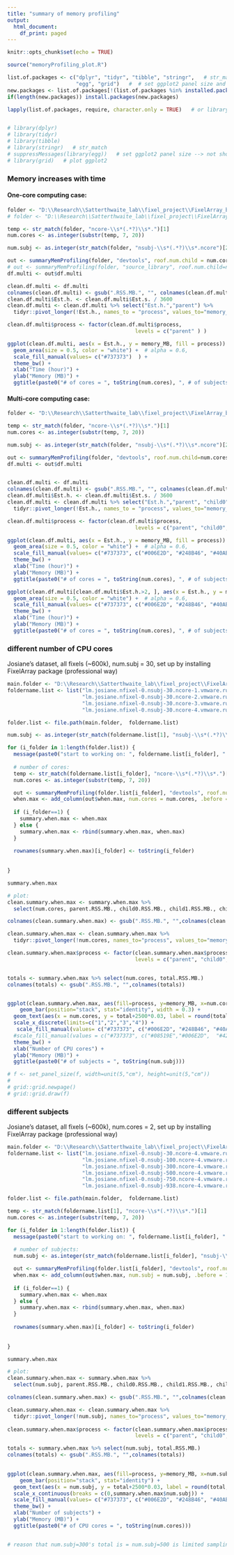 ```yaml
---
title: "summary of memory profiling"
output: 
  html_document:
    df_print: paged
---
```


```r
knitr::opts_chunk$set(echo = TRUE)
```
```r
source("memoryProfiling_plot.R")

list.of.packages <- c("dplyr", "tidyr", "tibble", "stringr",   # str_match
                      "egg", "grid")   #  # set ggplot2 panel size and plot ggplot2 --> not shown up in Rmd?
new.packages <- list.of.packages[!(list.of.packages %in% installed.packages()[,"Package"])]
if(length(new.packages)) install.packages(new.packages)

lapply(list.of.packages, require, character.only = TRUE)   # or library


# library(dplyr)
# library(tidyr)
# library(tibble)
# library(stringr)   # str_match
# suppressMessages(library(egg))   # set ggplot2 panel size --> not shown up in Rmd?
# library(grid)   # plot ggplot2
```

### Memory increases with time
#### One-core computing case:
```r
folder <- "D:\\Research\\Satterthwaite_lab\\fixel_project\\FixelArray_benchmark\\lm.josiane.nfixel-0.nsubj-30.ncore-1.vmware.runMemProfiler.s-1sec.20210901-215731"
# folder <- "D:\\Research\\Satterthwaite_lab\\fixel_project\\FixelArray_benchmark\\manually_source_and_library\\lm.josiane.nfixel-0.nsubj-30.ncore-1.vmware.runMemProfiler.20210830-225914"

temp <- str_match(folder, "ncore-\\s*(.*?)\\s*.")[1]
num.cores <- as.integer(substr(temp, 7, 20))

num.subj <- as.integer(str_match(folder, "nsubj-\\s*(.*?)\\s*.ncore")[2])

out <- summaryMemProfiling(folder, "devtools", roof.num.child = num.cores)
# out <- summaryMemProfiling(folder, "source_library", roof.num.child=num.cores, sample_sec = 1)
df.multi <- out$df.multi

clean.df.multi <- df.multi
colnames(clean.df.multi) <- gsub(".RSS.MB.", "", colnames(clean.df.multi))
clean.df.multi$Est.h. <- clean.df.multi$Est.s. / 3600
clean.df.multi <- clean.df.multi %>% select("Est.h.","parent") %>%
  tidyr::pivot_longer(!Est.h., names_to = "process", values_to="memory_MB")

clean.df.multi$process <- factor(clean.df.multi$process, 
                                         levels = c("parent" ) )

ggplot(clean.df.multi, aes(x = Est.h., y = memory_MB, fill = process)) + 
  geom_area(size = 0.5, color = "white") +  # alpha = 0.6, 
  scale_fill_manual(values= c("#737373")  ) +
  theme_bw() +
  xlab("Time (hour)") +
  ylab("Memory (MB)") +
  ggtitle(paste0("# of cores = ", toString(num.cores), ", # of subjects = ", toString(num.subj)))


```

#### Multi-core computing case:
```r

folder <- "D:\\Research\\Satterthwaite_lab\\fixel_project\\FixelArray_benchmark\\lm.josiane.nfixel-0.nsubj-938.ncore-4.vmware.runMemProfiler.s-1sec.20210902-053459"

temp <- str_match(folder, "ncore-\\s*(.*?)\\s*.")[1]
num.cores <- as.integer(substr(temp, 7, 20))

num.subj <- as.integer(str_match(folder, "nsubj-\\s*(.*?)\\s*.ncore")[2])

out <- summaryMemProfiling(folder, "devtools", roof.num.child=num.cores)
df.multi <- out$df.multi


clean.df.multi <- df.multi
colnames(clean.df.multi) <- gsub(".RSS.MB.", "", colnames(clean.df.multi))
clean.df.multi$Est.h. <- clean.df.multi$Est.s. / 3600
clean.df.multi <- clean.df.multi %>% select("Est.h.","parent", "child0", "child1", "child2", "child3") %>%
  tidyr::pivot_longer(!Est.h., names_to = "process", values_to="memory_MB")

clean.df.multi$process <- factor(clean.df.multi$process, 
                                         levels = c("parent", "child0", "child1", "child2", "child3" ) %>% rev() )

ggplot(clean.df.multi, aes(x = Est.h., y = memory_MB, fill = process)) + 
  geom_area(size = 0.5, color = "white") +  # alpha = 0.6, 
  scale_fill_manual(values= c("#737373", c("#006E2D", "#248B46", "#40AB5D", "#71C574")) %>% rev() ) +
  theme_bw() +
  xlab("Time (hour)") +
  ylab("Memory (MB)") +
  ggtitle(paste0("# of cores = ", toString(num.cores), ", # of subjects = ", toString(num.subj)))

ggplot(clean.df.multi[clean.df.multi$Est.h.>2, ], aes(x = Est.h., y = memory_MB, fill = process)) + 
  geom_area(size = 0.5, color = "white") +  # alpha = 0.6, 
  scale_fill_manual(values= c("#737373", c("#006E2D", "#248B46", "#40AB5D", "#71C574")) %>% rev() ) +
  theme_bw() +
  xlab("Time (hour)") +
  ylab("Memory (MB)") +
  ggtitle(paste0("# of cores = ", toString(num.cores), ", # of subjects = ", toString(num.subj), " close to end"))

```


<!-- ### different number of CPU cores -->
<!-- Josiane's dataset, all fixels (~600k), num.subj = 30 -->
<!-- warning: these were set up by sourcing R scripts and loading libraries, instead of the professional choice of install FixelArray package... -->
<!-- ```{r} -->
<!-- main.folder <- "D:\\Research\\Satterthwaite_lab\\fixel_project\\FixelArray_benchmark\\manually_source_and_library" -->
<!-- foldername.list <- list("lm.josiane.nfixel-0.nsubj-30.ncore-1.vmware.runMemProfiler.20210830-225914", -->
<!--                         "lm.josiane.nfixel-0.nsubj-30.ncore-2.vmware.runMemProfiler.20210830-191224", -->
<!--                         "lm.josiane.nfixel-0.nsubj-30.ncore-3.vmware.runMemProfiler.20210831-113645", -->
<!--                         "lm.josiane.nfixel-0.nsubj-30.ncore-4.vmware.runMemProfiler.20210831-142758") -->

<!-- folder.list <- file.path(main.folder,  foldername.list) -->

<!-- num.subj <- as.integer(str_match(foldername.list[1], "nsubj-\\s*(.*?)\\s*.ncore")[2]) -->

<!-- for (i_folder in 1:length(folder.list)) { -->
<!--   message(paste0("start to working on: ", foldername.list[i_folder], "...")) -->

<!--   # number of cores: -->
<!--   temp <- str_match(foldername.list[i_folder], "ncore-\\s*(.*?)\\s*.")[1] -->
<!--   num.cores <- as.integer(substr(temp, 7, 20)) -->

<!--   out <- summaryMemProfiling(folder.list[i_folder], "source_library", roof.num.child=4, sample_sec=1) -->
<!--   when.max <- add_column(out$when.max, num.cores = num.cores, .before = 1) -->

<!--   if (i_folder==1) { -->
<!--     summary.when.max <- when.max -->
<!--   } else { -->
<!--     summary.when.max <- rbind(summary.when.max, when.max) -->
<!--   } -->

<!--   rownames(summary.when.max)[i_folder] <- toString(i_folder) -->


<!-- } -->


<!-- summary.when.max -->
<!-- ``` -->
### different number of CPU cores
Josiane's dataset, all fixels (~600k), num.subj = 30, set up by installing FixelArray package (professional way)

```r
main.folder <- "D:\\Research\\Satterthwaite_lab\\fixel_project\\FixelArray_benchmark"
foldername.list <- list("lm.josiane.nfixel-0.nsubj-30.ncore-1.vmware.runMemProfiler.s-1sec.20210901-215731",
                        "lm.josiane.nfixel-0.nsubj-30.ncore-2.vmware.runMemProfiler.s-1sec.20210901-161652",
                        "lm.josiane.nfixel-0.nsubj-30.ncore-3.vmware.runMemProfiler.s-1sec.20210901-192437",
                        "lm.josiane.nfixel-0.nsubj-30.ncore-4.vmware.runMemProfiler.s-0.1sec.20210901-140053")

folder.list <- file.path(main.folder,  foldername.list)

num.subj <- as.integer(str_match(foldername.list[1], "nsubj-\\s*(.*?)\\s*.ncore")[2])

for (i_folder in 1:length(folder.list)) {
  message(paste0("start to working on: ", foldername.list[i_folder], "..."))
  
  # number of cores:
  temp <- str_match(foldername.list[i_folder], "ncore-\\s*(.*?)\\s*.")[1]
  num.cores <- as.integer(substr(temp, 7, 20))

  out <- summaryMemProfiling(folder.list[i_folder], "devtools", roof.num.child=4)
  when.max <- add_column(out$when.max, num.cores = num.cores, .before = 1)
  
  if (i_folder==1) {
    summary.when.max <- when.max
  } else {
    summary.when.max <- rbind(summary.when.max, when.max)
  }
  
  rownames(summary.when.max)[i_folder] <- toString(i_folder)
  
  
}

summary.when.max

# plot:
clean.summary.when.max <- summary.when.max %>% 
  select(num.cores, parent.RSS.MB., child0.RSS.MB., child1.RSS.MB., child2.RSS.MB., child3.RSS.MB.) # change accordingly..

colnames(clean.summary.when.max) <- gsub(".RSS.MB.", "",colnames(clean.summary.when.max))

clean.summary.when.max <- clean.summary.when.max %>% 
  tidyr::pivot_longer(!num.cores, names_to="process", values_to="memory_MB")

clean.summary.when.max$process <- factor(clean.summary.when.max$process, 
                                         levels = c("parent", "child0", "child1", "child2", "child3" ) %>% rev() )


totals <- summary.when.max %>% select(num.cores, total.RSS.MB.)
colnames(totals) <- gsub(".RSS.MB.", "",colnames(totals))


ggplot(clean.summary.when.max, aes(fill=process, y=memory_MB, x=num.cores)) + 
    geom_bar(position="stack", stat="identity", width = 0.3) + 
  geom_text(aes(x = num.cores, y = total+2500*0.03, label = round(total, digits = 0), fill = NULL), data = totals) +
  scale_x_discrete(limits=c("1","2","3","4")) +
   scale_fill_manual(values= c("#737373", c("#006E2D", "#248B46", "#40AB5D", "#71C574")) %>% rev() ) + # green for child
  #scale_fill_manual(values = c("#737373", c("#08519E","#006E2D",  "#4292C5", "#40AB5D") ) %>% rev() ) + 
  theme_bw() + 
  xlab("Number of CPU cores") +
  ylab("Memory (MB)") +
  ggtitle(paste0("# of subjects = ", toString(num.subj)))

# f <- set_panel_size(f, width=unit(5,"cm"), height=unit(5,"cm"))
# 
# grid::grid.newpage()
# grid::grid.draw(f)

```





<!-- ### different subjects -->
<!-- Josiane's dataset, all fixels (~600k), num.cores = 2 -->
<!-- warning: these were set up by sourcing R scripts and loading libraries, instead of the professional choice of install FixelArray package... -->
<!-- ```{r} -->
<!-- main.folder <- "D:\\Research\\Satterthwaite_lab\\fixel_project\\FixelArray_benchmark\\manually_source_and_library" -->
<!-- foldername.list <- list("lm.josiane.nfixel-0.nsubj-30.ncore-2.vmware.runMemProfiler.20210830-191224", -->
<!--                         "lm.josiane.nfixel-0.nsubj-100.ncore-2.vmware.runMemProfiler.20210831-162341", -->
<!--                         "lm.josiane.nfixel-0.nsubj-300.ncore-2.vmware.runMemProfiler.20210831-190508", -->
<!--                         "lm.josiane.nfixel-0.nsubj-500.ncore-2.vmware.runMemProfiler.20210831-222207", -->
<!--                         "lm.josiane.nfixel-0.nsubj-750.ncore-2.vmware.runMemProfiler.20210901-011804", -->
<!--                         "lm.josiane.nfixel-0.nsubj-938.ncore-2.vmware.runMemProfiler.20210901-041723")  -->

<!-- folder.list <- file.path(main.folder,  foldername.list) -->

<!-- temp <- str_match(foldername.list[1], "ncore-\\s*(.*?)\\s*.")[1] -->
<!-- num.cores <- as.integer(substr(temp, 7, 20)) -->

<!-- for (i_folder in 1:length(folder.list)) { -->
<!--   message(paste0("start to working on: ", foldername.list[i_folder], "...")) -->

<!--   # number of subjects: -->
<!--   num.subj <- as.integer(str_match(foldername.list[i_folder], "nsubj-\\s*(.*?)\\s*.ncore")[2]) -->

<!--   out <- summaryMemProfiling(folder.list[i_folder], "source_library", roof.num.child=num.cores, sample_sec=1) -->
<!--   when.max <- add_column(out$when.max, num.subj = num.subj, .before = 1) -->

<!--   if (i_folder==1) { -->
<!--     summary.when.max <- when.max -->
<!--   } else { -->
<!--     summary.when.max <- rbind(summary.when.max, when.max) -->
<!--   } -->

<!--   rownames(summary.when.max)[i_folder] <- toString(i_folder) -->


<!-- } -->

<!-- summary.when.max -->

<!-- # plot: -->
<!-- clean.summary.when.max <- summary.when.max %>%  -->
<!--   select(num.subj, parent.RSS.MB., child0.RSS.MB., child1.RSS.MB.) # TODO: change according to num.cores!! ++++++++++++ -->

<!-- colnames(clean.summary.when.max) <- gsub(".RSS.MB.", "",colnames(clean.summary.when.max)) -->

<!-- clean.summary.when.max <- clean.summary.when.max %>%  -->
<!--   tidyr::pivot_longer(!num.subj, names_to="process", values_to="memory_MB") -->


<!-- ggplot(clean.summary.when.max, aes(fill=process, y=memory_MB, x=num.subj)) +  -->
<!--         geom_bar(position="stack", stat="identity") +  -->
<!--         xlab("Number of subjects") + -->
<!--         ylab("Memory (MB)") + -->
<!--         ggtitle(paste0("# of CPU cores = ", toString(num.cores))) -->


<!-- # add total value: https://stackoverflow.com/questions/30656846/draw-the-sum-value-above-the-stacked-bar-in-ggplot2 -->

<!-- ``` -->
### different subjects
Josiane's dataset, all fixels (~600k), num.cores = 2, set up by installing FixelArray package (professional way)
```r
main.folder <- "D:\\Research\\Satterthwaite_lab\\fixel_project\\FixelArray_benchmark"
foldername.list <- list("lm.josiane.nfixel-0.nsubj-30.ncore-4.vmware.runMemProfiler.s-0.1sec.20210901-140053",
                        "lm.josiane.nfixel-0.nsubj-100.ncore-4.vmware.runMemProfiler.s-1sec.20210902-120841",
                        "lm.josiane.nfixel-0.nsubj-300.ncore-4.vmware.runMemProfiler.s-1sec.20210902-074849",
                        "lm.josiane.nfixel-0.nsubj-500.ncore-4.vmware.runMemProfiler.s-1sec.20210902-032658",
                        "lm.josiane.nfixel-0.nsubj-750.ncore-4.vmware.runMemProfiler.s-1sec.20210902-095649",
                        "lm.josiane.nfixel-0.nsubj-938.ncore-4.vmware.runMemProfiler.s-1sec.20210902-053459") 

folder.list <- file.path(main.folder,  foldername.list)

temp <- str_match(foldername.list[1], "ncore-\\s*(.*?)\\s*.")[1]
num.cores <- as.integer(substr(temp, 7, 20))

for (i_folder in 1:length(folder.list)) {
  message(paste0("start to working on: ", foldername.list[i_folder], "..."))
  
  # number of subjects:
  num.subj <- as.integer(str_match(foldername.list[i_folder], "nsubj-\\s*(.*?)\\s*.ncore")[2])

  out <- summaryMemProfiling(folder.list[i_folder], "devtools", roof.num.child=num.cores)
  when.max <- add_column(out$when.max, num.subj = num.subj, .before = 1)
  
  if (i_folder==1) {
    summary.when.max <- when.max
  } else {
    summary.when.max <- rbind(summary.when.max, when.max)
  }
  
  rownames(summary.when.max)[i_folder] <- toString(i_folder)
  
  
}

summary.when.max

# plot:
clean.summary.when.max <- summary.when.max %>% 
  select(num.subj, parent.RSS.MB., child0.RSS.MB., child1.RSS.MB., child2.RSS.MB., child3.RSS.MB.) # change accordingly

colnames(clean.summary.when.max) <- gsub(".RSS.MB.", "",colnames(clean.summary.when.max))

clean.summary.when.max <- clean.summary.when.max %>% 
  tidyr::pivot_longer(!num.subj, names_to="process", values_to="memory_MB")
      
clean.summary.when.max$process <- factor(clean.summary.when.max$process, 
                                         levels = c("parent", "child0", "child1", "child2", "child3" ) %>% rev() )

totals <- summary.when.max %>% select(num.subj, total.RSS.MB.)
colnames(totals) <- gsub(".RSS.MB.", "",colnames(totals))
                      

ggplot(clean.summary.when.max, aes(fill=process, y=memory_MB, x=num.subj)) + 
    geom_bar(position="stack", stat="identity") + 
  geom_text(aes(x = num.subj, y = total+2500*0.03, label = round(total, digits = 0), fill = NULL), data = totals) + 
  scale_x_continuous(breaks = c(0,summary.when.max$num.subj)) +
  scale_fill_manual(values= c("#737373", c("#006E2D", "#248B46", "#40AB5D", "#71C574")) %>% rev() ) + 
  theme_bw() +
  xlab("Number of subjects") +
  ylab("Memory (MB)") +
  ggtitle(paste0("# of CPU cores = ", toString(num.cores)))


# reason that num.subj=300's total is = num.subj=500 is limited sampling rate and imperfect interpolation: for num.subj=300, the child1 (first return)'s final spike was captured, and parent also received child's output --> imperfect interpolate (i.e. when child1's spike, parent has not received child's output, but next sec it did)

```





